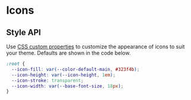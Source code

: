 
<Meta title="Tokens/Icons" />

# Icons

<IconGallery>
  <IconItem name="chevron-down">
    <ChevronDown />
  </IconItem>
  <IconItem name="chevron-left">
    <ChevronLeft />
  </IconItem>
  <IconItem name="chevron-right">
    <ChevronRight />
  </IconItem>
  <IconItem name="chevron-up">
    <ChevronUp />
  </IconItem>
  <IconItem name="circle-check">
    <CircleCheck />
  </IconItem>
  <IconItem name="circle-exclamation">
    <CircleExclamation />
  </IconItem>
  <IconItem name="circle-info">
    <CircleInfo />
  </IconItem>
  <IconItem name="circle-notch">
    <CircleNotch />
  </IconItem>
  <IconItem name="circle-question">
    <CircleQuestion />
  </IconItem>
  <IconItem name="circle-x-mark">
    <CircleXMark />
  </IconItem>
  <IconItem name="envelope">
    <Envelope />
  </IconItem>
  <IconItem name="github">
    <Github />
  </IconItem>
  <IconItem name="heart">
    <Heart />
  </IconItem>
  <IconItem name="linkedin">
    <LinkedIn />
  </IconItem>
  <IconItem name="x-mark">
    <XMark />
  </IconItem>
</IconGallery>

## Style API

Use [CSS custom properties](https://developer.mozilla.org/en-US/docs/Web/CSS/Using_CSS_custom_properties) to customize the appearance of icons to suit your theme. Defaults are shown in the code below.

```css
:root {
  --icon-fill: var(--color-default-main, #323f4b);
  --icon-height: var(--icon-height, 1em);
  --icon-stroke: transparent;
  --icon-width: var(--base-font-size, 18px);
}
```
